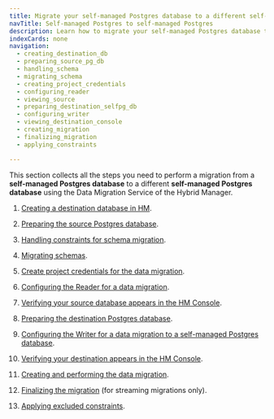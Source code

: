 ```yaml
---
title: Migrate your self-managed Postgres database to a different self-managed Postgres database
navTitle: Self-managed Postgres to self-managed Postgres
description: Learn how to migrate your self-managed Postgres database to a different self-managed Postgres database.
indexCards: none
navigation: 
  - creating_destination_db
  - preparing_source_pg_db
  - handling_schema
  - migrating_schema
  - creating_project_credentials
  - configuring_reader
  - viewing_source
  - preparing_destination_selfpg_db
  - configuring_writer
  - viewing_destination_console
  - creating_migration
  - finalizing_migration
  - applying_constraints

---
```


This section collects all the steps you need to perform a migration from a **self-managed Postgres database** to a different **self-managed Postgres database** using the Data Migration Service of the Hybrid Manager.

1.  [Creating a destination database in HM](creating_destination_db).

1.  [Preparing the source Postgres database](preparing_source_pg_db). 

1.  [Handling constraints for schema migration](handling_schema). 

1.  [Migrating schemas](migrating_schema). 

1.  [Create project credentials for the data migration](creating_project_credentials). 

1.  [Configuring the Reader for a data migration](configuring_reader). 

1.  [Verifying your source database appears in the HM Console](viewing_source).

1.  [Preparing the destination Postgres database](preparing_destination_selfpg_db).

1.  [Configuring the Writer for a data migration to a self-managed Postgres database](configuring_writer).

1.  [Verifying your destination appears in the HM Console](viewing_destination_console).

1.  [Creating and performing the data migration](creating_migration). 

1.  [Finalizing the migration](finalizing_migration) (for streaming migrations only).

1.  [Applying excluded constraints](applying_constraints). 
